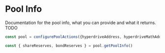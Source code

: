 # Pool Info

Documentation for the pool info, what you can provide and what it returns. TODO

```ts
const pool = configurePoolActions({hyperdriveAddress, hyperdriveMathAddress, queryClient})

const { shareReserves, bondReserves } = pool.getPoolInfo()
```
